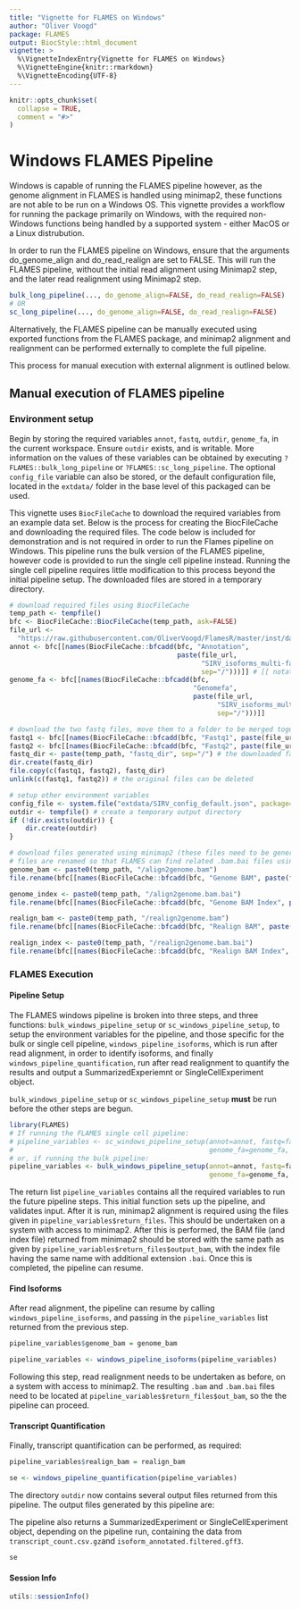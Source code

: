 ```yaml
---
title: "Vignette for FLAMES on Windows"
author: "Oliver Voogd"
package: FLAMES                
output: BiocStyle::html_document
vignette: >
  %\VignetteIndexEntry{Vignette for FLAMES on Windows}
  %\VignetteEngine{knitr::rmarkdown}
  %\VignetteEncoding{UTF-8}
---
```


```r
knitr::opts_chunk$set(
  collapse = TRUE,
  comment = "#>"
)
```

# Windows FLAMES Pipeline
Windows is capable of running the FLAMES pipeline however, as the genome alignment in FLAMES is handled using minimap2, these functions are not able to be run on a Windows OS. This vignette provides a workflow for running the package primarily on Windows, with the required non-Windows functions being handled by a supported system - either MacOS or a Linux distrubution.

In order to run the FLAMES pipeline on Windows, ensure that the arguments do_genome_align and do_read_realign are set to FALSE. This will run the FLAMES pipeline, without the initial read alignment using Minimap2 step, and the later read realignment using Minimap2 step.
```r
bulk_long_pipeline(..., do_genome_align=FALSE, do_read_realign=FALSE)
# OR
sc_long_pipeline(..., do_genome_align=FALSE, do_read_realign=FALSE)
```

Alternatively, the FLAMES pipeline can be manually executed using exported functions from the FLAMES package, and minimap2 alignment and realignment can be performed externally to complete the full pipeline.

This process for manual execution with external alignment is outlined below.

## Manual execution of FLAMES pipeline


### Environment setup
Begin by storing the required variables `annot`, `fastq`, `outdir`, `genome_fa`, in the current workspace. Ensure `outdir` exists, and is writable. More information on the values of these variables can be obtained by executing `?FLAMES::bulk_long_pipeline` or `?FLAMES::sc_long_pipeline`. The optional `config_file` variable can also be stored, or the default configuration file, located in the `extdata/` folder in the base level of this packaged can be used.

This vignette uses `BiocFileCache` to download the required variables from an example data set.
Below is the process for creating the BiocFileCache and downloading the required files. The code below is included for demonstration and is not required in order to run the Flames pipeline on Windows. This pipeline runs the bulk version of the FLAMES pipeline, however code is provided to run the single cell pipeline instead. Running the single cell pipeline
requires little modification to this process beyond the initial pipeline setup.
The downloaded files are stored in a temporary directory.
```r
# download required files using BiocFileCache
temp_path <- tempfile()
bfc <- BiocFileCache::BiocFileCache(temp_path, ask=FALSE)
file_url <- 
  "https://raw.githubusercontent.com/OliverVoogd/FlamesR/master/inst/data"
annot <- bfc[[names(BiocFileCache::bfcadd(bfc, "Annotation", 
                                          paste(file_url, 
                                                "SIRV_isoforms_multi-fasta-annotation_C_170612a.gtf", 
                                                sep="/")))]] # [[ notation is used to get the local file path of the downloaded file
genome_fa <- bfc[[names(BiocFileCache::bfcadd(bfc, 
                                              "Genomefa", 
                                              paste(file_url, 
                                                    "SIRV_isoforms_multi-fasta_170612a.fasta", 
                                                    sep="/")))]]

# download the two fastq files, move them to a folder to be merged together
fastq1 <- bfc[[names(BiocFileCache::bfcadd(bfc, "Fastq1", paste(file_url, "fastq/sample1.fastq.gz", sep="/")))]]
fastq2 <- bfc[[names(BiocFileCache::bfcadd(bfc, "Fastq2", paste(file_url, "fastq/sample2.fastq.gz", sep="/")))]]
fastq_dir <- paste(temp_path, "fastq_dir", sep="/") # the downloaded fastq files need to be in a directory to be merged together
dir.create(fastq_dir)
file.copy(c(fastq1, fastq2), fastq_dir)
unlink(c(fastq1, fastq2)) # the original files can be deleted

# setup other environment variables
config_file <- system.file("extdata/SIRV_config_default.json", package="FLAMES") # the configuration file is included with the FLAMES package
outdir <- tempfile() # create a temporary output directory
if (!dir.exists(outdir)) {
    dir.create(outdir)
}
```

```r
# download files generated using minimap2 (these files need to be generated by the user on a system with access to Minimap2. More information is in the section [Genome Alignment](#genome-alignment-using-minimap2))
# files are renamed so that FLAMES can find related .bam.bai files using the same file name. BiocFileCache automatically gives the files a random prefix which affects this.
genome_bam <- paste0(temp_path, "/align2genome.bam")
file.rename(bfc[[names(BiocFileCache::bfcadd(bfc, "Genome BAM", paste(file_url, "align2genome.bam", sep="/")))]], genome_bam)

genome_index <- paste0(temp_path, "/align2genome.bam.bai")
file.rename(bfc[[names(BiocFileCache::bfcadd(bfc, "Genome BAM Index", paste(file_url, "align2genome.bam.bai", sep="/")))]], genome_index)

realign_bam <- paste0(temp_path, "/realign2genome.bam")
file.rename(bfc[[names(BiocFileCache::bfcadd(bfc, "Realign BAM", paste(file_url, "realign2transcript.bam", sep="/")))]], realign_bam)

realign_index <- paste0(temp_path, "/realign2genome.bam.bai")
file.rename(bfc[[names(BiocFileCache::bfcadd(bfc, "Realign BAM Index", paste(file_url, "realign2transcript.bam.bai", sep="/")))]], realign_index)
```



### FLAMES Execution


#### Pipeline Setup
The FLAMES windows pipeline is broken into three steps, and three functions: `bulk_windows_pipeline_setup` or `sc_windows_pipeline_setup`, to setup
the environment variables for the pipeline, and those specific for the bulk or single cell pipeline, `windows_pipeline_isoforms`, which
is run after read alignment, in order to identify isoforms, and finally `windows_pipeline_quantification`, run after read realignment
to quantify the results and output a SummarizedExperiemnt or SingleCellExperiment object.

`bulk_windows_pipeline_setup` or `sc_windows_pipeline_setup` **must** be run before the other steps are begun.
```r
library(FLAMES)
# If running the FLAMES single cell pipeline:
# pipeline_variables <- sc_windows_pipeline_setup(annot=annot, fastq=fastq_dir, outdir=outdir,
#                                                 genome_fa=genome_fa, config_file=config_file)
# or, if running the bulk pipeline:
pipeline_variables <- bulk_windows_pipeline_setup(annot=annot, fastq=fastq_dir, outdir=outdir, 
                                                  genome_fa=genome_fa, config_file=config_file)

```
The return list `pipeline_variables` contains all the required variables to run the future pipeline steps.
This initial function sets up the pipeline, and validates input. After it is run, minimap2 alignment is required using 
the files given in `pipeline_variables$return_files`. This should be undertaken on a system with access to minimap2.
After this is performed, the BAM file (and index file) returned from minimap2 should be stored with the same path
as given by `pipeline_variables$return_files$output_bam`, with the index file having the same name with additional extension `.bai`.
Once this is completed, the pipeline can resume.

#### Find Isoforms
After read alignment, the pipeline can resume by calling `windows_pipeline_isoforms`, and passing in the `pipeline_variables` list
returned from the previous step.
```r
pipeline_variables$genome_bam = genome_bam
```
```r
pipeline_variables <- windows_pipeline_isoforms(pipeline_variables)
```
Following this step, read realignment needs to be undertaken as before, on a system with access to minimap2. The resulting `.bam` and `.bam.bai` files
need to be located at `pipeline_variables$return_files$out_bam`, so the the pipeline can proceed.


#### Transcript Quantification
Finally, transcript quantification can be performed, as required:
```r
pipeline_variables$realign_bam = realign_bam
```
```r
se <- windows_pipeline_quantification(pipeline_variables)
```
The directory `outdir` now contains several output files returned from this pipeline. The output files generated by this pipeline are:

\itemize{
  \item{transcript_count.csv.gz}{ - a transcript count matrix (also contained in the SummarizedExperiment)}
  \item{isoform_annotated.filtered.gff3}{ - isoforms in gff3 format (also contained in the SummarizedExperiment)}
  \item{transcript_assembly.fa}{ - transcript sequence from the isoforms}
  \item{align2genome.bam}{ - sorted BAM file with reads aligned to genome}
  \item{realign2transcript.bam}{ - sorted realigned BAM file using the transcript_assembly.fa as reference}
  \item{tss_tes.bedgraph}{ - TSS TES enrichment for all reads (for QC)}
 }

The pipeline also returns a SummarizedExperiment  or SingleCellExperiment object, depending on the pipeline run, containing the data from `transcript_count.csv.gz`and `isoform_annotated.filtered.gff3`.
```r
se
```

#### Session Info
```r
utils::sessionInfo()
```